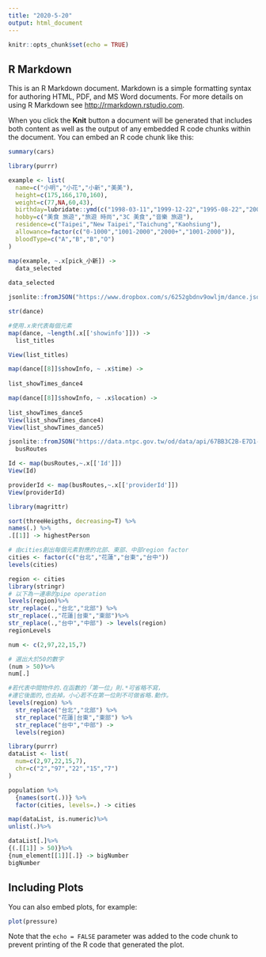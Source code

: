 ```yaml
---
title: "2020-5-20"
output: html_document
---
```


```r
knitr::opts_chunk$set(echo = TRUE)
```

## R Markdown

This is an R Markdown document. Markdown is a simple formatting syntax for authoring HTML, PDF, and MS Word documents. For more details on using R Markdown see <http://rmarkdown.rstudio.com>.

When you click the **Knit** button a document will be generated that includes both content as well as the output of any embedded R code chunks within the document. You can embed an R code chunk like this:

```r
summary(cars)
```
```r
library(purrr)
```

```r
example <- list(
  name=c("小明","小花","小新","美美"),
  height=c(175,166,170,160),
  weight=c(77,NA,60,43),
  birthday=lubridate::ymd(c("1998-03-11","1999-12-22","1995-08-22","2001-10-10")),
  hobby=c("美食 旅遊","旅遊 時尚","3C 美食","音樂 旅遊"),
  residence=c("Taipei","New Taipei","Taichung","Kaohsiung"),
  allowance=factor(c("0-1000","1001-2000","2000+","1001-2000")),
  bloodType=c("A","B","B","O")
)
```
```r
map(example, ~.x[pick_小新]) -> 
  data_selected 
  
data_selected
```

```r
jsonlite::fromJSON("https://www.dropbox.com/s/6252gbdnv9owljm/dance.json?dl=1", simplifyDataFrame = F) -> dance
```
```r
str(dance)
```
```r
#使用.x來代表每個元素
map(dance, ~length(.x[['showinfo']])) ->
  list_titles

View(list_titles)
```

```r
map(dance[[8]]$showInfo, ~ .x$time) ->
  
list_showTimes_dance4

map(dance[[8]]$showInfo, ~ .x$location) ->
  
list_showTimes_dance5
View(list_showTimes_dance4)
View(list_showTimes_dance5)
```
```r
jsonlite::fromJSON("https://data.ntpc.gov.tw/od/data/api/67BB3C2B-E7D1-43A7-B872-61B2F082E11B?$format=json", simplifyDataFrame = F) ->
  busRoutes
```
```r
Id <- map(busRoutes,~.x[['Id']])
View(Id)

```
```r
providerId <- map(busRoutes,~.x[['providerId']])
View(providerId)
```

```r
library(magrittr)
```

```r
sort(threeHeigths, decreasing=T) %>% 
names(.) %>%
.[[1]] -> highestPerson

```
```r
# 由cities創出每個元素對應的北部、東部、中部region factor
cities <- factor(c("台北","花蓮","台東","台中"))
levels(cities)
```
```r
region <- cities
library(stringr)
# 以下為一連串的pipe operation
levels(region)%>%
str_replace(.,"台北","北部") %>%
str_replace(.,"花蓮|台東","東部")%>%
str_replace(.,"台中","中部") -> levels(region)
regionLevels
```
```r
num <- c(2,97,22,15,7)

# 選出大於50的數字
(num > 50)%>%
num[.]
```
```r
#若代表中間物件的.在函數的「第一位」則.*可省略不寫，
#連它後面的,也去掉。小心若不在第一位則不可做省略.動作。
levels(region) %>%
  str_replace("台北","北部") %>%
  str_replace("花蓮|台東","東部") %>%
  str_replace("台中","中部") ->
  levels(region)

```

```r
library(purrr)
dataList <- list(
  num=c(2,97,22,15,7),
  chr=c("2","97","22","15","7")
)

population %>% 
  {names(sort(.))} %>%
  factor(cities, levels=.) -> cities
```
```r

map(dataList, is.numeric)%>%
unlist(.)%>%

dataList[.]%>%
{(.[[1]] > 50)}%>%
{num_element[[1]][.]} -> bigNumber
bigNumber
```


## Including Plots

You can also embed plots, for example:

```r
plot(pressure)
```

Note that the `echo = FALSE` parameter was added to the code chunk to prevent printing of the R code that generated the plot.
